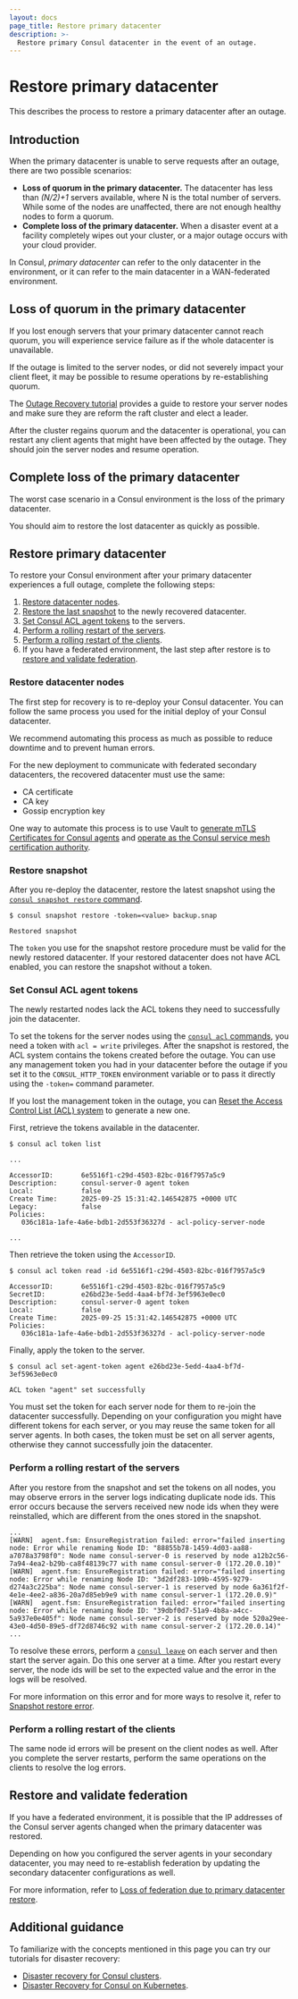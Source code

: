 ```yaml
---
layout: docs
page_title: Restore primary datacenter
description: >-
  Restore primary Consul datacenter in the event of an outage.
---
```


# Restore primary datacenter

This describes the process to restore a primary datacenter after an outage.

## Introduction

When the primary datacenter is unable to serve requests after an outage, there are two possible scenarios:

- **Loss of quorum in the primary datacenter.** The datacenter has less than *(N/2)+1* servers available, where N is the total number of servers. While some of the nodes are unaffected, there are not enough healthy nodes to form a quorum.
- **Complete loss of the primary datacenter.** When a disaster event at a facility completely wipes out your cluster, or a major outage occurs with your cloud provider.

In Consul, _primary datacenter_ can refer to the only datacenter in the environment, or it can refer to the main datacenter in a WAN-federated environment.

## Loss of quorum in the primary datacenter

If you lost enough servers that your primary datacenter cannot reach quorum, you will experience service failure as if the whole
datacenter is unavailable.

If the outage is limited to the server nodes, or did not severely impact your client fleet, it may be possible to resume operations by re-establishing quorum.

The [Outage Recovery tutorial](/consul/tutorials/operate-consul/recovery-outage#server-failure-in-a-multi-server-cluster-losing-quorum) provides a guide to restore your server nodes and make sure they are reform the raft cluster and elect a leader.

After the cluster regains quorum and the datacenter is operational, you can restart any client agents that might have been affected by the outage. They should join the server nodes and resume operation.

## Complete loss of the primary datacenter

The worst case scenario in a Consul environment is the loss of the primary datacenter.

You should aim to restore the lost datacenter as quickly as possible. 

## Restore primary datacenter

To restore your Consul environment after your primary datacenter experiences a full outage, complete the following steps:

1. [Restore datacenter nodes](#restore-datacenter-nodes).
1. [Restore the last snapshot](#restore-snapshot) to the newly recovered datacenter.
1. [Set Consul ACL agent tokens](#set-consul-acl-agent-tokens) to the servers.
1. [Perform a rolling restart of the servers](#perform-a-rolling-restart-of-the-servers).
1. [Perform a rolling restart of the clients](#perform-a-rolling-restart-of-the-clients).
1. If you have a federated environment, the last step after restore is to [restore and validate federation](#restore-and-validate-federation).

### Restore datacenter nodes

The first step for  recovery is to re-deploy your Consul datacenter. You can follow the same process you used for the initial deploy of your Consul datacenter.

We recommend automating this process as much as possible to reduce downtime and to prevent human errors.

For the new deployment to communicate with federated secondary datacenters, the recovered datacenter must use the same:

- CA certificate
- CA key
- Gossip encryption key

One way to automate this process is to use Vault to [generate mTLS Certificates for Consul agents](/consul/docs/automate/consul-template/vault/mtls) and [operate as the Consul service mesh certification authority](/consul/tutorials/operate-consul/vault-pki-consul-connect-ca). 

### Restore snapshot

After you re-deploy the datacenter, restore the latest snapshot using the [`consul snapshot restore` command](/consul/commands/snapshot/restore).

```shell-session
$ consul snapshot restore -token=<value> backup.snap

Restored snapshot
```

<Note>

The `token` you use for the snapshot restore procedure must be valid for the newly restored datacenter. If your restored datacenter does not have ACL enabled, you can restore the snapshot without a token.

</Note>

### Set Consul ACL agent tokens

The newly restarted nodes lack the ACL tokens they need to successfully join the datacenter. 

To set the tokens for the server nodes using the [`consul acl` commands](/consul/commands/acl), you need a token with `acl = write` privileges. After the snapshot is restored, the ACL system contains the  tokens created before the outage. You can use any management token you had in your datacenter before the outage if you set it to the `CONSUL_HTTP_TOKEN` environment
variable or to pass it directly using the `-token=` command parameter.

If you lost the management token in the outage, you can [Reset the Access Control List (ACL) system](/consul/docs/secure/acl/reset) to generate a new one.

First, retrieve the tokens available in the datacenter.

```shell-session
$ consul acl token list

...

AccessorID:       6e5516f1-c29d-4503-82bc-016f7957a5c9
Description:      consul-server-0 agent token
Local:            false
Create Time:      2025-09-25 15:31:42.146542875 +0000 UTC
Legacy:           false
Policies:
   036c181a-1afe-4a6e-bdb1-2d553f36327d - acl-policy-server-node

...
```

Then retrieve the token using the `AccessorID`.

```shell-session
$ consul acl token read -id 6e5516f1-c29d-4503-82bc-016f7957a5c9

AccessorID:       6e5516f1-c29d-4503-82bc-016f7957a5c9
SecretID:         e26bd23e-5edd-4aa4-bf7d-3ef5963e0ec0
Description:      consul-server-0 agent token
Local:            false
Create Time:      2025-09-25 15:31:42.146542875 +0000 UTC
Policies:
   036c181a-1afe-4a6e-bdb1-2d553f36327d - acl-policy-server-node
```

Finally, apply the token to the server.

```shell-session
$ consul acl set-agent-token agent e26bd23e-5edd-4aa4-bf7d-3ef5963e0ec0

ACL token "agent" set successfully
```

You must set the token for each server node for them to re-join the datacenter successfully. Depending on your configuration you might have different tokens for each server, or you may reuse the same token for all server agents. In both cases, the token must be set on all server agents, otherwise they cannot successfully join the datacenter.


### Perform a rolling restart of the servers

After you restore from the snapshot and set the tokens on all nodes, you may observe errors in the server logs indicating duplicate node ids. This error occurs because the servers received new node ids when they were reinstalled, which are different from the ones stored in the snapshot.

<CodeBlockConfig hideClipboard>

```log
...
[WARN]  agent.fsm: EnsureRegistration failed: error="failed inserting node: Error while renaming Node ID: "88855b78-1459-4d03-aa88-a7078a3798f0": Node name consul-server-0 is reserved by node a12b2c56-7a94-4ea2-b29b-ca8f48139c77 with name consul-server-0 (172.20.0.10)"
[WARN]  agent.fsm: EnsureRegistration failed: error="failed inserting node: Error while renaming Node ID: "3d2df283-109b-4595-9279-d274a3c225ba": Node name consul-server-1 is reserved by node 6a361f2f-4e1e-4ee2-a836-20a7d85eb9e9 with name consul-server-1 (172.20.0.9)"
[WARN]  agent.fsm: EnsureRegistration failed: error="failed inserting node: Error while renaming Node ID: "39dbf0d7-51a9-4b8a-a4cc-5a937e0e405f": Node name consul-server-2 is reserved by node 520a29ee-43e0-4d50-89e5-df72d8746c92 with name consul-server-2 (172.20.0.14)"
...
```

</CodeBlockConfig>

To resolve these errors, perform a [`consul leave`](/consul/commands/leave) on each server and then start the server again. Do this one server at a time. After you restart every server, the node ids will be set to the expected value and the error in the logs will be resolved.

<Tip>

For more information on this error and for more ways to resolve it, refer to [Snapshot restore error](/consul/docs/error-messages/consul#snapshot-restore-error).

</Tip>

### Perform a rolling restart of the clients

The same node id errors will be present on the client nodes as well. After you complete the server restarts, perform the same operations on the clients to resolve the log errors.

## Restore and validate federation

If you have a federated environment, it is possible that the IP addresses of the Consul server agents changed when the primary datacenter was restored.

Depending on how you configured the server agents in your secondary datacenter, you may need to re-establish federation by updating the secondary datacenter configurations as well.

For more information, refer to [Loss of federation due to primary datacenter restore](/consul/docs/manage/disaster-recovery/restore-federated#loss-of-federation-due-to-primary-datacenter-restore).


## Additional guidance

To familiarize with the concepts mentioned in this page you can try our tutorials for disaster recovery:

- [Disaster recovery for Consul clusters](/consul/tutorials/operate-consul/recovery-outage).
- [Disaster Recovery for Consul on Kubernetes](/consul/tutorials/production-kubernetes/kubernetes-disaster-recovery).

